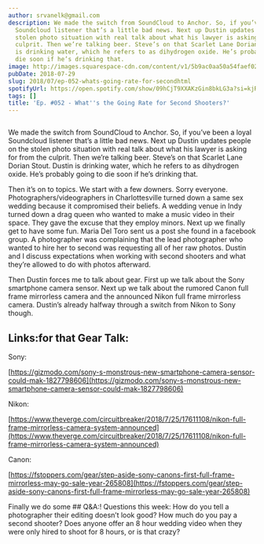 ```yaml
---
author: srvanelk@gmail.com
description: We made the switch from SoundCloud to Anchor. So, if you’ve been a loyal
  Soundcloud listener that’s a little bad news. Next up Dustin updates people on the
  stolen photo situation with real talk about what his lawyer is asking for from the
  culprit. Then we’re talking beer. Steve’s on that Scarlet Lane Dorian Stout. Dustin
  is drinking water, which he refers to as dihydrogen oxide. He’s probably going to
  die soon if he’s drinking that.
image: http://images.squarespace-cdn.com/content/v1/5b9ac0aa50a54faef024c950/1547782370608-AXBFMN1LSK3OMILJ8H2B/image-asset.jpeg/img.jpg/weddingphotohangover/embed/episodes/Ep--052---Whats-the-Going-Rate-for-Second-Shooters-e1t7n7
pubDate: 2018-07-29
slug: 2018/07/ep-052-whats-going-rate-for-secondhtml
spotifyUrl: https://open.spotify.com/show/09hCjT9XXAKzGin8bkLG3a?si=kjRZvQ1JTb6Ov3HVzSSlWA
tags: []
title: 'Ep. #052 - What''s the Going Rate for Second Shooters?'
---
```


<figure>
  <img src="http://images.squarespace-cdn.com/content/v1/5b9ac0aa50a54faef024c950/1547782370608-AXBFMN1LSK3OMILJ8H2B/image-asset.jpeg/img.jpg/weddingphotohangover/embed/episodes/Ep--052---Whats-the-Going-Rate-for-Second-Shooters-e1t7n7" alt="" />
</figure>

We made the switch from SoundCloud to Anchor. So, if you’ve been a loyal Soundcloud listener that’s a little bad news. Next up Dustin updates people on the stolen photo situation with real talk about what his lawyer is asking for from the culprit. Then we’re talking beer. Steve’s on that Scarlet Lane Dorian Stout. Dustin is drinking water, which he refers to as dihydrogen oxide. He’s probably going to die soon if he’s drinking that.

Then it’s on to topics. We start with a few downers. Sorry everyone. Photographers/videographers in Charlottesville turned down a same sex wedding because it compromised their beliefs. A wedding venue in Indy turned down a drag queen who wanted to make a music video in their space. They gave the excuse that they employ minors. Next up we finally get to have some fun. Maria Del Toro sent us a post she found in a facebook group. A photographer was complaining that the lead photographer who wanted to hire her to second was requesting all of her raw photos. Dustin and I discuss expectations when working with second shooters and what they’re allowed to do with photos afterward.

Then Dustin forces me to talk about gear. First up we talk about the Sony smartphone camera sensor. Next up we talk about the rumored Canon full frame mirrorless camera and the announced Nikon full frame mirrorless camera. Dustin’s already halfway through a switch from Nikon to Sony though.

## Links:for that Gear Talk:

Sony:

[https://gizmodo.com/sony-s-monstrous-new-smartphone-camera-sensor-could-mak-1827798606](https://gizmodo.com/sony-s-monstrous-new-smartphone-camera-sensor-could-mak-1827798606)

Nikon:

[https://www.theverge.com/circuitbreaker/2018/7/25/17611108/nikon-full-frame-mirrorless-camera-system-announced](https://www.theverge.com/circuitbreaker/2018/7/25/17611108/nikon-full-frame-mirrorless-camera-system-announced)

Canon:

[https://fstoppers.com/gear/step-aside-sony-canons-first-full-frame-mirrorless-may-go-sale-year-265808](https://fstoppers.com/gear/step-aside-sony-canons-first-full-frame-mirrorless-may-go-sale-year-265808)

Finally we do some ## Q&A:! Questions this week: How do you tell a photographer their editing doesn’t look good? How much do you pay a second shooter? Does anyone offer an 8 hour wedding video when they were only hired to shoot for 8 hours, or is that crazy?